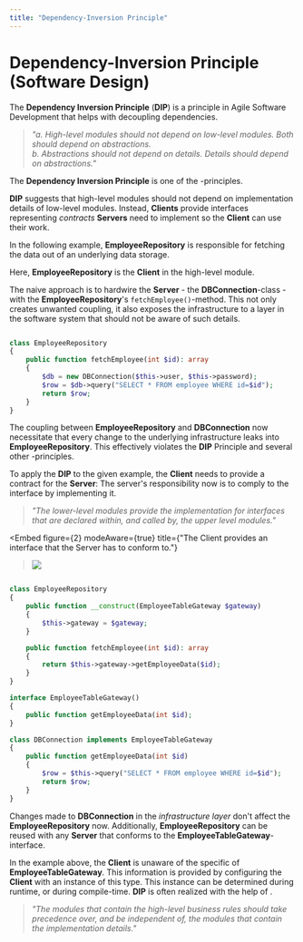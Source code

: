 ```yaml
---
title: "Dependency-Inversion Principle"
---
```




# Dependency-Inversion Principle (Software Design)

The **Dependency Inversion Principle** (**DIP**) is a principle in Agile Software Development that helps with
decoupling dependencies.

> _"a. High-level modules should not depend on low-level modules. Both should depend on abstractions.<br />
   b. Abstractions should not depend on details. Details should depend on abstractions."_ <BibRef name="asd" pp="127"/>

The **Dependency Inversion Principle** is one of the <GlosRef name="SOLID" file="sd.solid" />-principles.

**DIP** suggests that high-level modules should not depend on implementation details of low-level modules. Instead,
**Clients** provide interfaces representing _contracts_ **Servers** need to implement so the **Client** can use their work.

In the following example, **EmployeeRepository** is responsible for fetching the data out of an underlying data storage.

Here, **EmployeeRepository** is the **Client** in the high-level module.

The naive approach is to hardwire the **Server** - the **DBConnection**-class - with the **EmployeeRepository**'s
`fetchEmployee()`-method. This not only creates unwanted coupling, it also exposes the infrastructure
to a layer in the software system that should not be aware of such details.


<UmlEmbed figure={1} title="Information of the underlying infrastructure is available to a high-level module"><Coupling /></UmlEmbed>


```php title="Coupling EmployeeRepository (Client) with DBConnection (Server)"

class EmployeeRepository
{
    public function fetchEmployee(int $id): array
    {
        $db = new DBConnection($this->user, $this->password);
        $row = $db->query("SELECT * FROM employee WHERE id=$id");
        return $row;
    }
}
```

The coupling between **EmployeeRepository** and **DBConnection** now necessitate that every change to the underlying
infrastructure leaks into **EmployeeRepository**. This effectively violates the **DIP** Principle and several other <GlosRef name="SOLID" file="sd.SOLID" />-principles.

To apply the **DIP** to the given example, the **Client** needs to provide a contract for the **Server**: The server's
responsibility now is to comply to the interface by implementing it.

> _"The lower-level modules provide the implementation for interfaces that are declared within, and called by, the upper level modules."_ <BibRef name="ASD" pp="129" />


<Embed
    figure={2}
    modeAware={true}
    title={"The Client provides an interface that the Server has to conform to."}
><img src={Decoupled} /></Embed>

```php title="EmployeeRepository declares the interface, and DBConnection serves the implementation"

class EmployeeRepository
{
    public function __construct(EmployeeTableGateway $gateway)
    {
        $this->gateway = $gateway;
    }

    public function fetchEmployee(int $id): array
    {
        return $this->gateway->getEmployeeData($id);
    }
}

interface EmployeeTableGateway()
{
    public function getEmployeeData(int $id);
}

class DBConnection implements EmployeeTableGateway
{
    public function getEmployeeData(int $id)
    {
        $row = $this->query("SELECT * FROM employee WHERE id=$id");
        return $row;
    }
}
```

Changes made to **DBConnection** in the _infrastructure layer_ don't affect the **EmployeeRepository** now.
Additionally, **EmployeeRepository** can be reused with any **Server** that conforms to the **EmployeeTableGateway**-interface.

In the example above, the **Client** is unaware of the specific of **EmployeeTableGateway**. This information is provided
by configuring the **Client** with an instance of this type. This instance can be determined during runtime, or during compile-time.
**DIP** is often realized with the help of <GlosRef name="Dependency Injection" file="sd.dependencyinjection" />.


> _"The modules that contain the high-level business rules should take precedence over, and be independent of, the modules that contain the implementation details."_ <BibRef name="ASD" pp="128"/>


<BackButton />